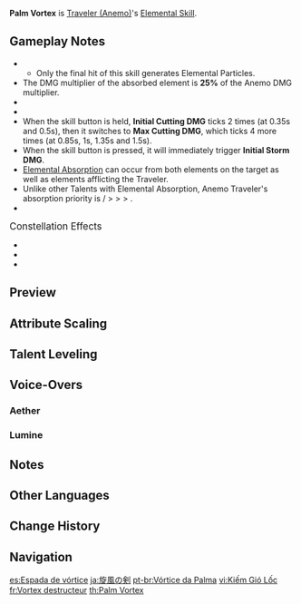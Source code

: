 {{Talent Infobox
|image         = Talent Palm Vortex.png
|character     = Traveler (Anemo)
|type          = Elemental Skill
|info          = Grasping the wind's might, you form a vortex of vacuum in your palm, causing continuous {{Color|Anemo DMG}} to opponents in front of you.<br />The vacuum vortex explodes when the skill duration ends, causing a greater amount of {{Color|Anemo DMG}}<!--not colorized in-game--> over a larger area.<br /><br />'''Hold'''<br />DMG and [[AoE]] will gradually increase.<br /><br />'''[[Elemental Absorption]]'''<br />If the vortex comes into contact with {{Color|Hydro}}/<wbr>{{Color|Pyro}}/<wbr>{{Color|Cryo}}/<wbr>{{Color|Electro}}, it will deal additional {{Color|Black|Elemental DMG}} of that type.<br />Elemental Absorption may only occur once per use.
|utility1      = Elemental Absorption
|utility2      = Knockback
|utility3      = AoE
|particles     = 2
|particlesHold = 3.5
|CD            = 5s
|CDHold        = 8s
|attr1         = Initial Cutting DMG
|value1        = 12–25.5%
|attr2         = Max Cutting DMG
|value2        = 16.8–35.7%
|attr3         = Initial Storm DMG
|value3        = 176–374%
|attr4         = Max Storm DMG
|value4        = 192–408%
|scale_att1    = ATK
}}
{{Description|You discussed the way to grasp the formless wind with Paimon.}}
'''Palm Vortex''' is [[Traveler (Anemo)]]'s [[Elemental Skill]].

==Gameplay Notes==
* {{TalentNote|particles|2|3.33}}
** Only the final hit of this skill generates Elemental Particles.
* The DMG multiplier of the absorbed element is '''25%''' of the Anemo DMG multiplier.
* {{TalentNote|icd|Initial Cutting DMG|2.5|3|Max Cutting DMG}}
* {{TalentNote|icd|Storm DMG|0}}
* When the skill button is held, '''Initial Cutting DMG''' ticks 2 times (at 0.35s and 0.5s), then it switches to '''Max Cutting DMG''', which ticks 4 more times (at 0.85s, 1s, 1.35s and 1.5s).
* When the skill button is pressed, it will immediately trigger '''Initial Storm DMG'''.
* [[Elemental Absorption]] can occur from both elements on the target as well as elements afflicting the Traveler.
* Unlike other Talents with Elemental Absorption, Anemo Traveler's absorption priority is {{Cryo}} / {{Color|Cryo|Frozen}} > {{Pyro}} > {{Hydro}} > {{Electro}}.
* {{TalentNote|character=Traveler (Anemo)|talent=Palm Vortex|ascension|2|Second Wind}}

;<big>Constellation Effects</big>
* {{TalentNote|constellation|1|Raging Vortex}}
* {{TalentNote|constellation|4|Cherishing Breezes}}
* {{TalentNote|constellation|5|Vortex Stellaris}}

==Preview==
{{Preview
|file1=Palm Vortex Press (Aether) Preview
|caption1= Press (Aether)

|file2=Palm Vortex Press (Lumine) Preview
|caption2= Press (Lumine)

|file3=Palm Vortex Hold (Aether) Preview
|caption3= Hold (Aether)

|file4=Palm Vortex Hold (Lumine) Preview
|caption4= Hold (Lumine)
}}
{{Clr}}

==Attribute Scaling==
{{Talent Scaling
|talentType=Elemental Skill
|levels=14
|order=initialcuttingdmg,maxcuttingdmg,initialstormdmg,maxstormdmg,basecd,maxchargingcd
|titles=Initial Cutting DMG<ref name="dmg" group="Note">Value indicated is the damage of each hit.</ref> (%),Max Cutting DMG<ref name="dmg" group="Note" /> (%),Initial Storm DMG (%),Max Storm DMG (%),Base CD,Max Charging CD
|initialcuttingdmg_1=12.00
|initialcuttingdmg_2=12.90
|initialcuttingdmg_3=13.80
|initialcuttingdmg_4=15.00
|initialcuttingdmg_5=15.90
|initialcuttingdmg_6=16.80
|initialcuttingdmg_7=18.00
|initialcuttingdmg_8=19.20
|initialcuttingdmg_9=20.40
|initialcuttingdmg_10=21.60
|initialcuttingdmg_11=22.80
|initialcuttingdmg_12=24.00
|initialcuttingdmg_13=25.50
|initialcuttingdmg_14=27.00

|maxcuttingdmg_1=16.80
|maxcuttingdmg_2=18.06
|maxcuttingdmg_3=19.32
|maxcuttingdmg_4=21.00
|maxcuttingdmg_5=22.26
|maxcuttingdmg_6=23.52
|maxcuttingdmg_7=25.20
|maxcuttingdmg_8=26.88
|maxcuttingdmg_9=28.56
|maxcuttingdmg_10=30.24
|maxcuttingdmg_11=31.92
|maxcuttingdmg_12=33.60
|maxcuttingdmg_13=35.70
|maxcuttingdmg_14=37.80

|initialstormdmg_1=176.00
|initialstormdmg_2=189.20
|initialstormdmg_3=202.40
|initialstormdmg_4=220.00
|initialstormdmg_5=233.20
|initialstormdmg_6=246.40
|initialstormdmg_7=264.00
|initialstormdmg_8=281.60
|initialstormdmg_9=299.20
|initialstormdmg_10=316.80
|initialstormdmg_11=334.40
|initialstormdmg_12=352.00
|initialstormdmg_13=374.00
|initialstormdmg_14=396.00

|maxstormdmg_1=192.00
|maxstormdmg_2=206.40
|maxstormdmg_3=220.80
|maxstormdmg_4=240.00
|maxstormdmg_5=254.40
|maxstormdmg_6=268.80
|maxstormdmg_7=288.00
|maxstormdmg_8=307.20
|maxstormdmg_9=326.40
|maxstormdmg_10=345.60
|maxstormdmg_11=364.80
|maxstormdmg_12=384.00
|maxstormdmg_13=408.00
|maxstormdmg_14=432.00

|basecd=5s

|maxchargingcd=8s
}}

==Talent Leveling==
{{Talent Upgrade|Mondstadt}}

==Voice-Overs==
===Aether===
{{Talent VO/Traveler|character=Aether}}
===Lumine===
{{Talent VO/Traveler|character=Lumine}}

==Notes==
{{Reflist|note=1}}

==Other Languages==
{{Other Languages
|en      = Palm Vortex
|zhs     = 风涡剑
|zhs_rm  = Fēngwō Jiàn
|zht     = 風渦劍
|zht_rm  = Fēngwō Jiàn
|zh_tl   = Wind Vortex Sword
|ja      = 旋風の剣
|ja_rm   = Tsumuji<!--/Tsumujikaze/Senpuu/Tsujikaze--> no Ken<!--/Tsurugi-->{{Assumed}}
|ja_tl   = Whirlwind Sword
|ko      = 회오리 {{tt|검|劍}}
|ko_rm   = Hoe'ori Geom
|ko_tl   = Whirlwind Sword
|es      = Espada de vórtice
|es_tl   = Vortex Sword
|fr      = Vortex destructeur
|fr_tl   = Destructive Vortex
|ru      = Ладонь вихря
|ru_tl   = 
|th      = Palm Vortex
|vi      = {{tt|Kiếm|劍}} Gió Lốc
|vi_tl   = Whirlwind Sword
|de      = Windschwert
|de_tl   = Wind Sword
|id      = Palm Fortex
|pt      = Vórtice da Palma
|pt_tl   = Palm Vortex
}}

==Change History==
{{Change History|1.0}}

==Navigation==
{{Talent Navbox|Traveler (Anemo)}}

[[es:Espada de vórtice]]
[[ja:旋風の剣]]
[[pt-br:Vórtice da Palma]]
[[vi:Kiếm Gió Lốc]]
[[fr:Vortex destructeur]]
[[th:Palm Vortex]]